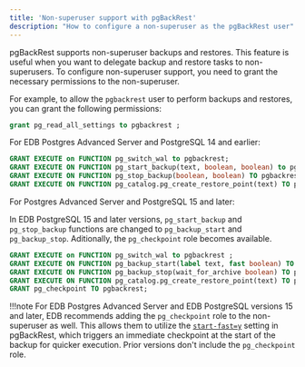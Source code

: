 ```yaml
---
title: 'Non-superuser support with pgBackRest'
description: "How to configure a non-superuser as the pgBackRest user"
---
```


pgBackRest supports non-superuser backups and restores. This feature is useful when you want to delegate backup and restore tasks to non-superusers. To configure non-superuser support, you need to grant the necessary permissions to the non-superuser.

For example, to allow the `pgbackrest` user to perform backups and restores, you can grant the following permissions:

```sql
grant pg_read_all_settings to pgbackrest ;
```

For EDB Postgres Advanced Server and PostgreSQL 14 and earlier:

```sql
GRANT EXECUTE on FUNCTION pg_switch_wal to pgbackrest;
GRANT EXECUTE ON FUNCTION pg_start_backup(text, boolean, boolean) to pgbackrest;
GRANT EXECUTE ON FUNCTION pg_stop_backup(boolean, boolean) TO pgbackrest;
GRANT EXECUTE ON FUNCTION pg_catalog.pg_create_restore_point(text) TO pgbackrest;
```

For Postgres Advanced Server and PostgreSQL 15 and later:

In EDB PostgreSQL 15 and later versions, `pg_start_backup` and `pg_stop_backup` functions are changed to `pg_backup_start` and `pg_backup_stop`. Aditionally, the `pg_checkpoint` role becomes available.

```sql
GRANT EXECUTE on FUNCTION pg_switch_wal to pgbackrest ;
GRANT EXECUTE ON FUNCTION pg_backup_start(label text, fast boolean) TO pgbackrest;
GRANT EXECUTE ON FUNCTION pg_backup_stop(wait_for_archive boolean) TO pgbackrest;
GRANT EXECUTE ON FUNCTION pg_catalog.pg_create_restore_point(text) TO pgbackrest;
GRANT pg_checkpoint TO pgbackrest;
```

!!!note 
   For EDB Postgres Advanced Server and EDB PostgreSQL versions 15 and later, EDB recommends adding the `pg_checkpoint` role to the non-superuser as well. This allows them to utilize the [`start-fast=y`](/supported-open-source/pgbackrest/04-recommended_settings/#backup-fast-start) setting in pgBackRest, which triggers an immediate checkpoint at the start of the backup for quicker execution. Prior versions don't include the `pg_checkpoint` role.
